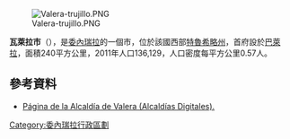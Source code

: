 [[File:Valera-trujillo.PNG|right]]

'''瓦萊拉市'''（{{lang-es|Municipio Valera}}），是[[委內瑞拉|委內瑞拉]]的一個市，位於該國西部[[特魯希略州|特魯希略州]]，首府設於[[巴萊拉|巴萊拉]]，面積240平方公里，2011年人口136,129，人口密度每平方公里0.57人。

==參考資料==
* [https://web.archive.org/web/20090210183827/http://valera-trujillo.gov.ve/portal-alcaldias/ Página de la Alcaldía de Valera (Alcaldías Digitales).]

{{Venezuela-geo-stub}}
[[Category:委內瑞拉行政區劃|Category:委內瑞拉行政區劃]]